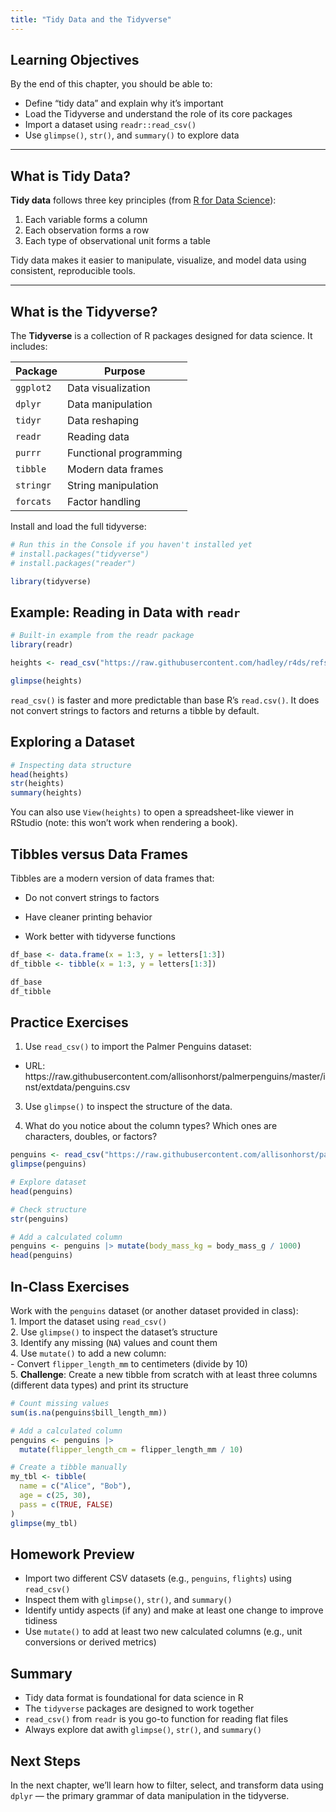 ```yaml
---
title: "Tidy Data and the Tidyverse"
---
```


## Learning Objectives

By the end of this chapter, you should be able to:

-   Define “tidy data” and explain why it's important\
-   Load the Tidyverse and understand the role of its core packages\
-   Import a dataset using `readr::read_csv()`\
-   Use `glimpse()`, `str()`, and `summary()` to explore data

------------------------------------------------------------------------

## What is Tidy Data?

**Tidy data** follows three key principles (from [R for Data Science](https://r4ds.hadley.nz/data-tidy.html)):

1.  Each variable forms a column\
2.  Each observation forms a row\
3.  Each type of observational unit forms a table

Tidy data makes it easier to manipulate, visualize, and model data using consistent, reproducible tools.

------------------------------------------------------------------------

## What is the Tidyverse?

The **Tidyverse** is a collection of R packages designed for data science. It includes:

| Package   | Purpose                |
|-----------|------------------------|
| `ggplot2` | Data visualization     |
| `dplyr`   | Data manipulation      |
| `tidyr`   | Data reshaping         |
| `readr`   | Reading data           |
| `purrr`   | Functional programming |
| `tibble`  | Modern data frames     |
| `stringr` | String manipulation    |
| `forcats` | Factor handling        |

Install and load the full tidyverse:

```r
# Run this in the Console if you haven't installed yet
# install.packages("tidyverse")
# install.packages("reader")
```

```r
library(tidyverse)
```

## Example: Reading in Data with `readr`

```r
# Built-in example from the readr package
library(readr)

heights <- read_csv("https://raw.githubusercontent.com/hadley/r4ds/refs/heads/main/data/heights.csv")

glimpse(heights)
```

`read_csv()` is faster and more predictable than base R's `read.csv()`. It does not convert strings to factors and returns a tibble by default.

## Exploring a Dataset

```r
# Inspecting data structure
head(heights)
str(heights)
summary(heights)
```

You can also use `View(heights)` to open a spreadsheet-like viewer in RStudio (note: this won't work when rendering a book).

## Tibbles versus Data Frames

Tibbles are a modern version of data frames that:

-   Do not convert strings to factors

-   Have cleaner printing behavior

-   Work better with tidyverse functions

```r
df_base <- data.frame(x = 1:3, y = letters[1:3])
df_tibble <- tibble(x = 1:3, y = letters[1:3])

df_base
df_tibble
```

## Practice Exercises

1.  Use `read_csv()` to import the Palmer Penguins dataset:

-   URL: https://raw.githubusercontent.com/allisonhorst/palmerpenguins/master/inst/extdata/penguins.csv

3.  Use `glimpse()` to inspect the structure of the data.

4.  What do you notice about the column types? Which ones are characters, doubles, or factors?

```r
penguins <- read_csv("https://raw.githubusercontent.com/allisonhorst/palmerpenguins/master/inst/extdata/penguins.csv")
glimpse(penguins)
```

```r
# Explore dataset
head(penguins)

# Check structure
str(penguins)

# Add a calculated column
penguins <- penguins |> mutate(body_mass_kg = body_mass_g / 1000)
head(penguins)
```

## In-Class Exercises

Work with the `penguins` dataset (or another dataset provided in class):\
1. Import the dataset using `read_csv()`\
2. Use `glimpse()` to inspect the dataset's structure\
3. Identify any missing (`NA`) values and count them\
4. Use `mutate()` to add a new column:\
- Convert `flipper_length_mm` to centimeters (divide by 10)\
5. **Challenge**: Create a new tibble from scratch with at least three columns (different data types) and print its structure

```r
# Count missing values
sum(is.na(penguins$bill_length_mm))

# Add a calculated column
penguins <- penguins |> 
  mutate(flipper_length_cm = flipper_length_mm / 10)

# Create a tibble manually
my_tbl <- tibble(
  name = c("Alice", "Bob"),
  age = c(25, 30),
  pass = c(TRUE, FALSE)
)
glimpse(my_tbl)
```

## Homework Preview

-   Import two different CSV datasets (e.g., `penguins`, `flights`) using `read_csv()`
-   Inspect them with `glimpse()`, `str()`, and `summary()`
-   Identify untidy aspects (if any) and make at least one change to improve tidiness
-   Use `mutate()` to add at least two new calculated columns (e.g., unit conversions or derived metrics)

## Summary

-   Tidy data format is foundational for data science in R
-   The `tidyverse` packages are designed to work together
-   `read_csv()` from `readr` is you go-to function for reading flat files
-   Always explore dat awith `glimpse()`, `str()`, and `summary()`

## Next Steps

In the next chapter, we’ll learn how to filter, select, and transform data using `dplyr` — the primary grammar of data manipulation in the tidyverse.
